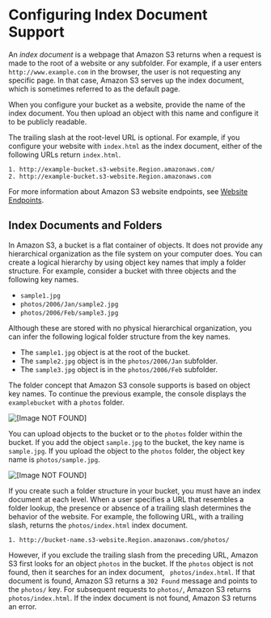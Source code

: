 # Configuring Index Document Support<a name="IndexDocumentSupport"></a>

An *index document* is a webpage that Amazon S3 returns when a request is made to the root of a website or any subfolder\. For example, if a user enters `http://www.example.com` in the browser, the user is not requesting any specific page\. In that case, Amazon S3 serves up the index document, which is sometimes referred to as the default page\.

When you configure your bucket as a website, provide the name of the index document\. You then upload an object with this name and configure it to be publicly readable\. 

The trailing slash at the root\-level URL is optional\. For example, if you configure your website with `index.html` as the index document, either of the following URLs return `index.html`\.

```
1. http://example-bucket.s3-website.Region.amazonaws.com/
2. http://example-bucket.s3-website.Region.amazonaws.com
```

For more information about Amazon S3 website endpoints, see [Website Endpoints](WebsiteEndpoints.mdx)\.

## Index Documents and Folders<a name="IndexDocumentsandFolders"></a>

 In Amazon S3, a bucket is a flat container of objects\. It does not provide any hierarchical organization as the file system on your computer does\. You can create a logical hierarchy by using object key names that imply a folder structure\. For example, consider a bucket with three objects and the following key names\. 
+ `sample1.jpg`
+ `photos/2006/Jan/sample2.jpg`
+ `photos/2006/Feb/sample3.jpg`

Although these are stored with no physical hierarchical organization, you can infer the following logical folder structure from the key names\.
+ The `sample1.jpg` object is at the root of the bucket\.
+ The `sample2.jpg` object is in the `photos/2006/Jan` subfolder\.
+ The `sample3.jpg` object is in the `photos/2006/Feb` subfolder\. 

 The folder concept that Amazon S3 console supports is based on object key names\. To continue the previous example, the console displays the `examplebucket` with a `photos` folder\. 

![\[Image NOT FOUND\]](http://docs.aws.amazon.com/AmazonS3/latest/dev/images/swsRootDomainBucketWithFolder.png)

You can upload objects to the bucket or to the `photos` folder within the bucket\. If you add the object `sample.jpg` to the bucket, the key name is `sample.jpg`\. If you upload the object to the `photos` folder, the object key name is `photos/sample.jpg`\.

![\[Image NOT FOUND\]](http://docs.aws.amazon.com/AmazonS3/latest/dev/images/swsRootDomainBucketWithFolderObject.png)

If you create such a folder structure in your bucket, you must have an index document at each level\. When a user specifies a URL that resembles a folder lookup, the presence or absence of a trailing slash determines the behavior of the website\. For example, the following URL, with a trailing slash, returns the `photos/index.html` index document\. 

```
1. http://bucket-name.s3-website.Region.amazonaws.com/photos/
```

However, if you exclude the trailing slash from the preceding URL, Amazon S3 first looks for an object `photos` in the bucket\. If the `photos` object is not found, then it searches for an index document, ` photos/index.html`\. If that document is found, Amazon S3 returns a `302 Found` message and points to the `photos/` key\. For subsequent requests to `photos/`, Amazon S3 returns `photos/index.html`\. If the index document is not found, Amazon S3 returns an error\.